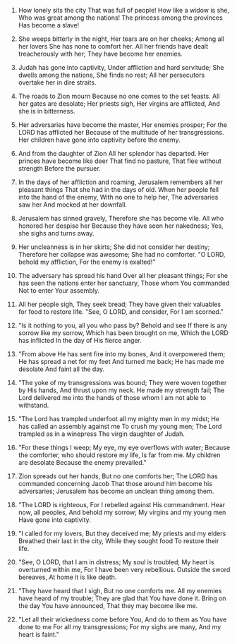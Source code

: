 
1. How lonely sits the city That was full of people! How like a widow is she, Who was great among the nations! The princess among the provinces Has become a slave!

2. She weeps bitterly in the night, Her tears are on her cheeks; Among all her lovers She has none to comfort her. All her friends have dealt treacherously with her; They have become her enemies.

3. Judah has gone into captivity, Under affliction and hard servitude; She dwells among the nations, She finds no rest; All her persecutors overtake her in dire straits.

4. The roads to Zion mourn Because no one comes to the set feasts. All her gates are desolate; Her priests sigh, Her virgins are afflicted, And she is in bitterness.

5. Her adversaries have become the master, Her enemies prosper; For the LORD has afflicted her Because of the multitude of her transgressions. Her children have gone into captivity before the enemy.

6. And from the daughter of Zion All her splendor has departed. Her princes have become like deer That find no pasture, That flee without strength Before the pursuer.

7. In the days of her affliction and roaming, Jerusalem remembers all her pleasant things That she had in the days of old. When her people fell into the hand of the enemy, With no one to help her, The adversaries saw her And mocked at her downfall.

8. Jerusalem has sinned gravely, Therefore she has become vile. All who honored her despise her Because they have seen her nakedness; Yes, she sighs and turns away.

9. Her uncleanness is in her skirts; She did not consider her destiny; Therefore her collapse was awesome; She had no comforter. "O LORD, behold my affliction, For the enemy is exalted!"

10. The adversary has spread his hand Over all her pleasant things; For she has seen the nations enter her sanctuary, Those whom You commanded Not to enter Your assembly.

11. All her people sigh, They seek bread; They have given their valuables for food to restore life. "See, O LORD, and consider, For I am scorned."

12. "Is it nothing to you, all you who pass by? Behold and see If there is any sorrow like my sorrow, Which has been brought on me, Which the LORD has inflicted In the day of His fierce anger.

13. "From above He has sent fire into my bones, And it overpowered them; He has spread a net for my feet And turned me back; He has made me desolate And faint all the day.

14. "The yoke of my transgressions was bound; They were woven together by His hands, And thrust upon my neck. He made my strength fail; The Lord delivered me into the hands of those whom I am not able to withstand.

15. "The Lord has trampled underfoot all my mighty men in my midst; He has called an assembly against me To crush my young men; The Lord trampled as in a winepress The virgin daughter of Judah.

16. "For these things I weep; My eye, my eye overflows with water; Because the comforter, who should restore my life, Is far from me. My children are desolate Because the enemy prevailed."

17. Zion spreads out her hands, But no one comforts her; The LORD has commanded concerning Jacob That those around him become his adversaries; Jerusalem has become an unclean thing among them.

18. "The LORD is righteous, For I rebelled against His commandment. Hear now, all peoples, And behold my sorrow; My virgins and my young men Have gone into captivity.

19. "I called for my lovers, But they deceived me; My priests and my elders Breathed their last in the city, While they sought food To restore their life.

20. "See, O LORD, that I am in distress; My soul is troubled; My heart is overturned within me, For I have been very rebellious. Outside the sword bereaves, At home it is like death.

21. "They have heard that I sigh, But no one comforts me. All my enemies have heard of my trouble; They are glad that You have done it. Bring on the day You have announced, That they may become like me.

22. "Let all their wickedness come before You, And do to them as You have done to me For all my transgressions; For my sighs are many, And my heart is faint."


